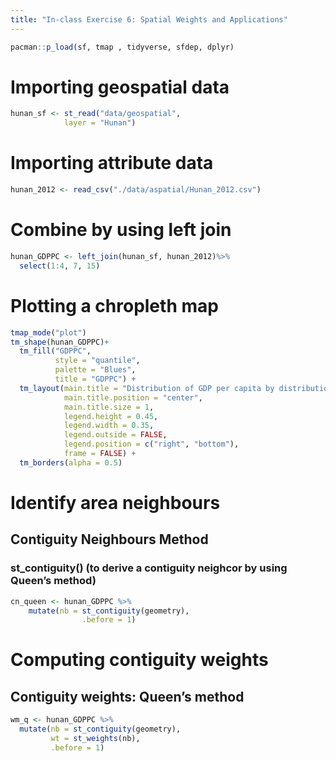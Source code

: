 ```yaml
---
title: "In-class Exercise 6: Spatial Weights and Applications"
---
```


```r
pacman::p_load(sf, tmap , tidyverse, sfdep, dplyr)
```

# Importing geospatial data

```r
hunan_sf <- st_read("data/geospatial",
            layer = "Hunan")
```

# Importing attribute data

```r
hunan_2012 <- read_csv("./data/aspatial/Hunan_2012.csv")
```

# Combine by using left join

```r
hunan_GDPPC <- left_join(hunan_sf, hunan_2012)%>%
  select(1:4, 7, 15)
```

# Plotting a chropleth map

```r
tmap_mode("plot")
tm_shape(hunan_GDPPC)+
  tm_fill("GDPPC", 
          style = "quantile", 
          palette = "Blues", 
          title = "GDPPC") +
  tm_layout(main.title = "Distribution of GDP per capita by distribution)",
            main.title.position = "center",
            main.title.size = 1,
            legend.height = 0.45, 
            legend.width = 0.35,
            legend.outside = FALSE,
            legend.position = c("right", "bottom"),
            frame = FALSE) +
  tm_borders(alpha = 0.5)
```

# Identify area neighbours

## Contiguity Neighbours Method

### st_contiguity() (to derive a contiguity neighcor by using Queen's method)

```r
cn_queen <- hunan_GDPPC %>%
    mutate(nb = st_contiguity(geometry),
                .before = 1)
```

# Computing contiguity weights

## Contiguity weights: Queen's method

```r
wm_q <- hunan_GDPPC %>%
  mutate(nb = st_contiguity(geometry),
         wt = st_weights(nb),
         .before = 1)
```
